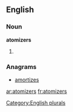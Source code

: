 ==English==

===Noun===
'''atomizers'''

# {{plural of|[[atomizer]]}}

===Anagrams===
* [[amortizes]]

[[Category:English plurals]]

[[ar:atomizers]]
[[fr:atomizers]]